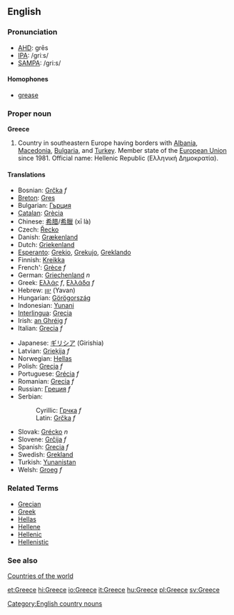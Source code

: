 ==English==
===Pronunciation===
*[[w:AHD|AHD]]: grēs
*[[w:IPA|IPA]]: /griːs/
*[[w:SAMPA|SAMPA]]: /gri:s/

====Homophones====
*[[grease]]

===Proper noun===
'''Greece'''

# Country in southeastern Europe having borders with [[Albania]], [[Macedonia]], [[Bulgaria]], and [[Turkey]]. Member state of the [[European Union]] since 1981. Official name: Hellenic Republic (Ελληνική Δημοκρατία).

====Translations====
{{top}}
*Bosnian: [[Grčka]] ''f''
*[[Breton]]: [[Gres]]
*Bulgarian: [[Гърция]]
*[[Catalan]]: [[Grècia]]
*Chinese: [[希腊]]/[[希臘]] (xī là)
*Czech: [[Řecko]]
*Danish: [[Grækenland]]
*Dutch: [[Griekenland]]
*[[Esperanto]]: [[Grekio]], [[Grekujo]], [[Greklando]]
*Finnish: [[Kreikka]]
*French': [[Grèce]] ''f''
*German: [[Griechenland]] ''n''
*Greek: [[Ελλάς]] ''f'', [[Ελλάδα]] ''f''
*Hebrew: [[יוון]] (Yavan)
*Hungarian: [[Görögország]]
*Indonesian: [[Yunani]]
*[[Interlingua]]: [[Grecia]]
*Irish: [[an Ghréig]] ''f''
*Italian: [[Grecia]] ''f''
{{mid}}
*Japanese: [[ギリシア]] (Girishia)
*Latvian: [[Grieķija]] ''f''
*Norwegian: [[Hellas]]
*Polish: [[Grecja]] ''f''
*Portuguese: [[Grécia]] ''f''
*Romanian: [[Grecia]] ''f''
*Russian: [[Греция]] ''f''
*Serbian:
*:Cyrillic: [[Грчка]] ''f''
*:Latin: [[Grčka#Serbian|Grčka]] ''f''
*Slovak: [[Grécko]]  ''n''
*Slovene: [[Grčija]] ''f''
*Spanish: [[Grecia]] ''f''
*Swedish: [[Grekland]]
*Turkish: [[Yunanistan]]
*Welsh: [[Groeg]] ''f''
{{bottom}}

===Related Terms===
*[[Grecian]]
*[[Greek]]
*[[Hellas]]
*[[Hellene]]
*[[Hellenic]]
*[[Hellenistic]]

===See also===
[[Countries of the world]]
[[Category:English country nouns]]

[[et:Greece]]
[[hi:Greece]]
[[io:Greece]]
[[it:Greece]]
[[hu:Greece]]
[[pl:Greece]]
[[sv:Greece]]